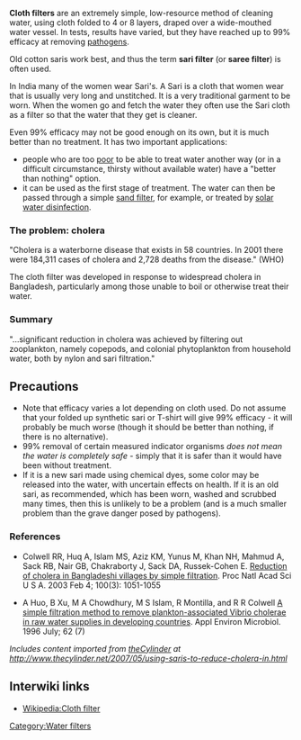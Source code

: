 '''Cloth filters''' are an extremely simple, low-resource method of cleaning water, using cloth folded to 4 or 8 layers, draped over a wide-mouthed water vessel. In tests, results have varied, but they have reached up to 99% efficacy at removing [[pathogens]].{{fact}}

Old cotton saris work best, and thus the term '''sari filter''' (or '''saree filter''') is often used. 

In India many of the women wear Sari's. A Sari is a cloth that women wear that is usually very long and unstitched. It is a very traditional garment to be worn. When the women go and fetch the water they often use the Sari cloth as a filter so that the water that they get is cleaner. 

Even 99% efficacy may not be good enough on its own, but it is much better than no treatment. It has two important applications: 
* people who are too [[poor]] to be able to treat water another way (or in a difficult circumstance, thirsty without available water) have a "better than nothing" option. 
* it can be used as the first stage of treatment. The water can then be passed through a simple [[sand filter]], for example, or treated by [[solar water disinfection]].

===The problem: cholera===
"Cholera is a waterborne disease that exists in 58 countries. In 2001 there were 184,311 cases of cholera and 2,728 deaths from the disease." (WHO)

The cloth filter was developed in response to widespread cholera in Bangladesh, particularly among those unable to boil or otherwise treat their water.

===Summary===
"...significant reduction in cholera was achieved by filtering out zooplankton, namely copepods, and colonial phytoplankton from household water, both by nylon and sari filtration."

== Precautions ==
* Note that efficacy varies a lot depending on cloth used. Do not assume that your folded up synthetic sari or T-shirt will give 99% efficacy - it will probably be much worse (though it should be better than nothing, if there is no alternative). 
* 99% removal of certain measured indicator organisms ''does not mean the water is completely safe'' - simply that it is safer than it would have been without treatment. 
* If it is a new sari made using chemical dyes, some color may be released into the water, with uncertain effects on health. If it is an old sari, as recommended, which has been worn, washed and scrubbed many times, then this is unlikely to be a problem (and is a much smaller problem than the grave danger posed by pathogens).

===References===
* Colwell RR, Huq A, Islam MS, Aziz KM, Yunus M, Khan NH, Mahmud A, Sack RB, Nair GB, Chakraborty J, Sack DA, Russek-Cohen E. [http://www.pubmedcentral.gov/articlerender.fcgi?tool=pmcentrez&artid=298724 Reduction of cholera in Bangladeshi villages by simple filtration]. Proc Natl Acad Sci U S A. 2003 Feb 4; 100(3): 1051-1055

*A Huo, B Xu, M A Chowdhury, M S Islam, R Montilla, and R R Colwell [http://www.pubmedcentral.gov/articlerender.fcgi?tool=pmcentrez&rendertype=abstract&artid=168033 A simple filtration method to remove plankton-associated Vibrio cholerae in raw water supplies in developing countries]. Appl Environ Microbiol. 1996 July; 62 (7)

''Includes content imported from [http://www.thecylinder.net theCylinder] at http://www.thecylinder.net/2007/05/using-saris-to-reduce-cholera-in.html''


{{encyclopedic}}

== Interwiki links ==

* [[Wikipedia:Cloth filter]]

[[Category:Water filters]]